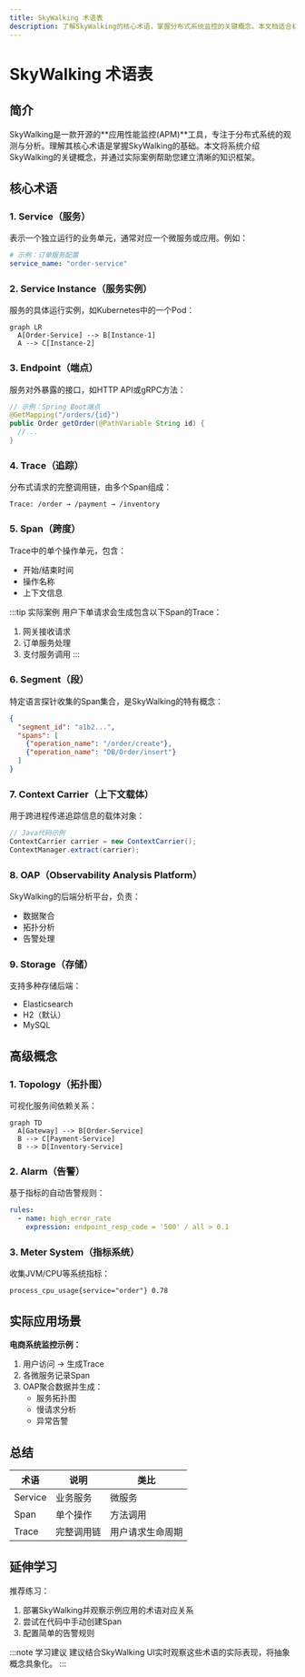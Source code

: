 ```yaml
---
title: SkyWalking 术语表
description: 了解SkyWalking的核心术语，掌握分布式系统监控的关键概念。本文档适合初学者系统学习SkyWalking的基础词汇。
---
```


# SkyWalking 术语表

## 简介

SkyWalking是一款开源的**应用性能监控(APM)**工具，专注于分布式系统的观测与分析。理解其核心术语是掌握SkyWalking的基础。本文将系统介绍SkyWalking的关键概念，并通过实际案例帮助您建立清晰的知识框架。

## 核心术语

### 1. Service（服务）
表示一个独立运行的业务单元，通常对应一个微服务或应用。例如：
```yaml
# 示例：订单服务配置
service_name: "order-service"
```

### 2. Service Instance（服务实例）
服务的具体运行实例，如Kubernetes中的一个Pod：
```mermaid
graph LR
  A[Order-Service] --> B[Instance-1]
  A --> C[Instance-2]
```

### 3. Endpoint（端点）
服务对外暴露的接口，如HTTP API或gRPC方法：
```java
// 示例：Spring Boot端点
@GetMapping("/orders/{id}")
public Order getOrder(@PathVariable String id) {
  //...
}
```

### 4. Trace（追踪）
分布式请求的完整调用链，由多个Span组成：
```
Trace: /order → /payment → /inventory
```

### 5. Span（跨度）
Trace中的单个操作单元，包含：
- 开始/结束时间
- 操作名称
- 上下文信息

:::tip 实际案例
用户下单请求会生成包含以下Span的Trace：
1. 网关接收请求
2. 订单服务处理
3. 支付服务调用
:::

### 6. Segment（段）
特定语言探针收集的Span集合，是SkyWalking的特有概念：
```json
{
  "segment_id": "a1b2...",
  "spans": [
    {"operation_name": "/order/create"},
    {"operation_name": "DB/Order/insert"}
  ]
}
```

### 7. Context Carrier（上下文载体）
用于跨进程传递追踪信息的载体对象：
```java
// Java代码示例
ContextCarrier carrier = new ContextCarrier();
ContextManager.extract(carrier);
```

### 8. OAP（Observability Analysis Platform）
SkyWalking的后端分析平台，负责：
- 数据聚合
- 拓扑分析
- 告警处理

### 9. Storage（存储）
支持多种存储后端：
- Elasticsearch
- H2（默认）
- MySQL

## 高级概念

### 1. Topology（拓扑图）
可视化服务间依赖关系：
```mermaid
graph TD
  A[Gateway] --> B[Order-Service]
  B --> C[Payment-Service]
  B --> D[Inventory-Service]
```

### 2. Alarm（告警）
基于指标的自动告警规则：
```yaml
rules:
  - name: high_error_rate
    expression: endpoint_resp_code = '500' / all > 0.1
```

### 3. Meter System（指标系统）
收集JVM/CPU等系统指标：
```
process_cpu_usage{service="order"} 0.78
```

## 实际应用场景

**电商系统监控示例：**
1. 用户访问 → 生成Trace
2. 各微服务记录Span
3. OAP聚合数据并生成：
   - 服务拓扑图
   - 慢请求分析
   - 异常告警

## 总结

| 术语 | 说明 | 类比 |
|------|------|------|
| Service | 业务服务 | 微服务 |
| Span | 单个操作 | 方法调用 |
| Trace | 完整调用链 | 用户请求生命周期 |

## 延伸学习

推荐练习：
1. 部署SkyWalking并观察示例应用的术语对应关系
2. 尝试在代码中手动创建Span
3. 配置简单的告警规则

:::note 学习建议
建议结合SkyWalking UI实时观察这些术语的实际表现，将抽象概念具象化。
:::